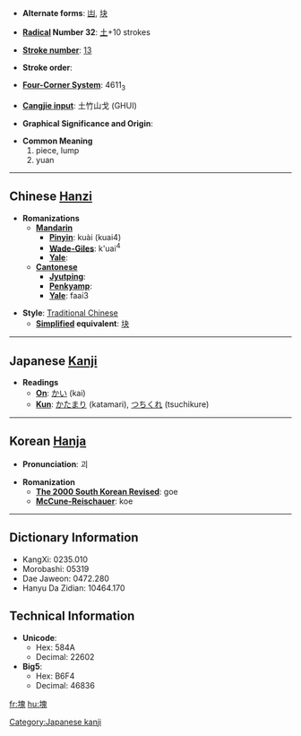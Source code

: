 * '''Alternate forms''': [[凷]], [[块]]

* '''[[Wiktionary:Chinese radical index| Radical]] Number 32''': [[Wiktionary:Chinese radical index 土|土]]+10 strokes

* '''[[Wiktionary:Chinese total strokes index|Stroke number]]''': [[Wiktionary:Chinese total strokes index 13|13]]

* '''Stroke order''': 

* '''[[Wiktionary:Chinese four corner index|Four-Corner System]]''': 4611<sub>3</sub>

* '''[[Wiktionary:Chinese Cangjie index|Cangjie input]]''': 土竹山戈 (GHUI)

* '''Graphical Significance and Origin''': 

* '''Common Meaning'''
*#piece, lump
*# yuan


----

== Chinese [[Hanzi]] ==

* '''Romanizations'''
** '''[[Mandarin]]'''
*** '''[[Pinyin]]''': kuài (kuai4)
*** '''[[Wade-Giles]]''': k'uai<sup>4</sup>
*** '''[[Yale]]''': 
** '''[[Cantonese]]'''
*** '''[[Jyutping]]''':
*** '''[[Penkyamp]]''': 
*** '''[[Yale]]''': faai3

* '''Style''': [[Traditional Chinese]] 
** '''[[Simplified Chinese|Simplified]] equivalent''': [[块]]


----

== Japanese [[Kanji]] ==

* '''Readings'''
** '''[[On]]''': [[かい]] (kai)
** '''[[Kun]]''': [[かたまり]] (katamari), [[つちくれ]] (tsuchikure)


----

== Korean [[Hanja]] ==

* '''Pronunciation''': 괴

* '''Romanization'''
** '''[[The 2000 South Korean Revised Romanization|The 2000 South Korean Revised]]''': goe
** '''[[McCune-Reischauer]]''': koe

----

== Dictionary Information ==

* KangXi: 0235.010
* Morobashi: 05319
* Dae Jaweon: 0472.280
* Hanyu Da Zidian: 10464.170

== Technical Information ==

* '''Unicode''':
** Hex: 584A
** Decimal: 22602
* '''Big5''':
** Hex: B6F4
** Decimal: 46836

[[Category:Japanese kanji]]

[[fr:塊]]
[[hu:塊]]